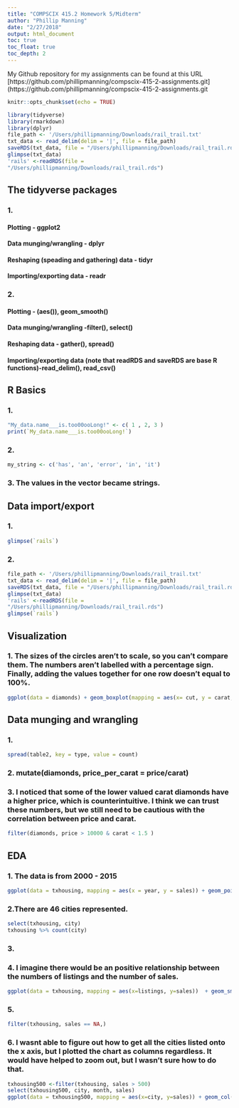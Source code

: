 ```yaml
---
title: "COMPSCIX 415.2 Homework 5/Midterm"
author: "Phillip Manning"
date: "2/27/2018"
output: html_document
toc: true
toc_float: true 
toc_depth: 2
---
```

My Github repository for my assignments can be found at this URL [https://github.com/phillipmanning/compscix-415-2-assignments.git](https://github.com/phillipmanning/compscix-415-2-assignments.git

```r
knitr::opts_chunk$set(echo = TRUE)
```
```r
library(tidyverse)
library(rmarkdown)
library(dplyr)
file_path <- '/Users/phillipmanning/Downloads/rail_trail.txt'
txt_data <- read_delim(delim = '|', file = file_path)
saveRDS(txt_data, file = "/Users/phillipmanning/Downloads/rail_trail.rds")
glimpse(txt_data)
'rails' <-readRDS(file = 
"/Users/phillipmanning/Downloads/rail_trail.rds")
```

## The tidyverse packages

### 1. 

####  Plotting - ggplot2
####  Data munging/wrangling - dplyr
####  Reshaping (speading and gathering) data - tidyr
####  Importing/exporting data - readr

### 2. 

#### Plotting - (aes()), geom_smooth()
#### Data munging/wrangling -filter(), select()
#### Reshaping data - gather(), spread()
#### Importing/exporting data (note that readRDS and saveRDS are base R functions)-read_delim(), read_csv()


## R Basics

### 1. 
```r
"My_data.name___is.too00ooLong!" <- c( 1 , 2, 3 )
print(`My_data.name___is.too00ooLong!`)
```
### 2. 
```r
my_string <- c('has', 'an', 'error', 'in', 'it')
```

### 3. The values in the vector became strings. 

## Data import/export
### 1. 
```r
glimpse(`rails`)
```
### 2. 
```r
file_path <- '/Users/phillipmanning/Downloads/rail_trail.txt'
txt_data <- read_delim(delim = '|', file = file_path)
saveRDS(txt_data, file = "/Users/phillipmanning/Downloads/rail_trail.rds")
glimpse(txt_data)
'rails' <-readRDS(file = 
"/Users/phillipmanning/Downloads/rail_trail.rds")
glimpse(`rails`)
```

## Visualization

### 1. The sizes of the circles aren't to scale, so you can't compare them. The numbers aren't labelled with a percentage sign. Finally, adding the values together for one row doesn't equal to 100%. 

```r
ggplot(data = diamonds) + geom_boxplot(mapping = aes(x= cut, y = carat, fill = cut)) + xlab('Cut of Diamond') + ylab('Carat of Diamond') + coord_flip()
```

## Data munging and wrangling

### 1. 
```r
spread(table2, key = type, value = count)
```
### 2. mutate(diamonds, price_per_carat = price/carat)

### 3. I noticed that some of the lower valued carat diamonds have a higher price, which is counterintuitive. I think we can trust these numbers, but we still need to be cautious with the correlation between price and carat. 
```r
filter(diamonds, price > 10000 & carat < 1.5 )
```

## EDA

### 1. The data is from 2000 - 2015
```r
ggplot(data = txhousing, mapping = aes(x = year, y = sales)) + geom_point()
```

### 2.There are 46 cities represented. 

```r
select(txhousing, city)
txhousing %>% count(city)
```
### 3. 

### 4. I imagine there would be an positive relationship between the numbers of listings and the number of sales. 
```r
ggplot(data = txhousing, mapping = aes(x=listings, y=sales))  + geom_smooth()
```
### 5. 
```r
filter(txhousing, sales == NA,)
```
### 6. I wasnt able to figure out how to get all the cities listed onto the x axis, but I plotted the chart as columns regardless. It would have helped to zoom out, but I wasn't sure how to do that. 
```r
txhousing500 <-filter(txhousing, sales > 500)
select(txhousing500, city, month, sales)
ggplot(data = txhousing500, mapping = aes(x=city, y=sales)) + geom_col(position = )

```
